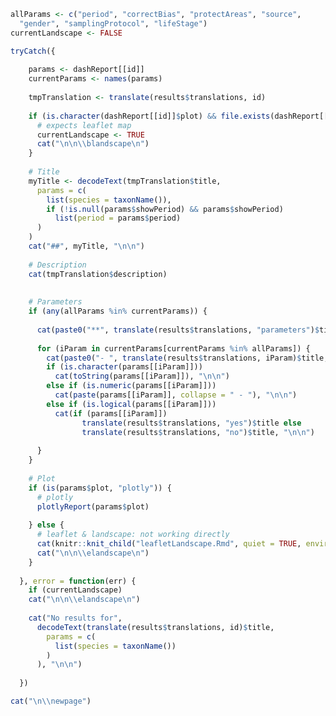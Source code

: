 ```r

allParams <- c("period", "correctBias", "protectAreas", "source",
  "gender", "samplingProtocol", "lifeStage")
currentLandscape <- FALSE

tryCatch({
    
    params <- dashReport[[id]]
    currentParams <- names(params)
    
    tmpTranslation <- translate(results$translations, id)
        
    if (is.character(dashReport[[id]]$plot) && file.exists(dashReport[[id]]$plot)) {
      # expects leaflet map
      currentLandscape <- TRUE
      cat("\n\n\\blandscape\n")
    }
          
    # Title
    myTitle <- decodeText(tmpTranslation$title, 
      params = c(
        list(species = taxonName()),
        if (!is.null(params$showPeriod) && params$showPeriod) 
          list(period = params$period)
      )
    )
    cat("##", myTitle, "\n\n")
    
    # Description
    cat(tmpTranslation$description)
    
    
    # Parameters
    if (any(allParams %in% currentParams)) {
      
      cat(paste0("**", translate(results$translations, "parameters")$title, "**\n\n"))
      
      for (iParam in currentParams[currentParams %in% allParams]) {
        cat(paste0("- ", translate(results$translations, iParam)$title, ": "))
        if (is.character(params[[iParam]]))
          cat(toString(params[[iParam]]), "\n\n")
        else if (is.numeric(params[[iParam]]))
          cat(paste(params[[iParam]], collapse = " - "), "\n\n")
        else if (is.logical(params[[iParam]]))
          cat(if (params[[iParam]]) 
                translate(results$translations, "yes")$title else 
                translate(results$translations, "no")$title, "\n\n")
        
      }
    }
    
    # Plot
    if (is(params$plot, "plotly")) {
      # plotly
      plotlyReport(params$plot)
      
    } else {
      # leaflet & landscape: not working directly
      cat(knitr::knit_child("leafletLandscape.Rmd", quiet = TRUE, envir = environment()))
      cat("\n\n\\elandscape\n")
    }
    
  }, error = function(err) {
    if (currentLandscape)
    cat("\n\n\\elandscape\n")
    
    cat("No results for", 
      decodeText(translate(results$translations, id)$title, 
        params = c(
          list(species = taxonName())
        )
      ), "\n\n")
  
  })

cat("\n\\newpage")
```